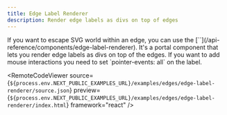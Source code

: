 ```yaml
---
title: Edge Label Renderer
description: Render edge labels as divs on top of edges
---
```



<ExampleLayout>
If you want to escape SVG world within an edge, you can use the [`<EdgeLabelRenderer />`](/api-reference/components/edge-label-renderer). It's a portal component that lets you render edge labels as divs on top of the edges. If you want to add mouse interactions you need to set `pointer-events: all` on the label.

<RemoteCodeViewer
  source={`${process.env.NEXT_PUBLIC_EXAMPLES_URL}/examples/edges/edge-label-renderer/source.json`}
  preview={`${process.env.NEXT_PUBLIC_EXAMPLES_URL}/examples/edges/edge-label-renderer/index.html`}
  framework="react"
/>

</ExampleLayout>
